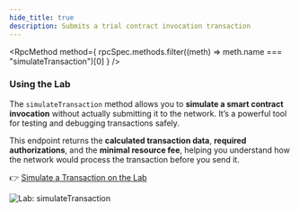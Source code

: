 ```yaml
---
hide_title: true
description: Submits a trial contract invocation transaction
---
```



<RpcMethod
  method={
    rpcSpec.methods.filter((meth) => meth.name === "simulateTransaction")[0]
  }
/>

### Using the Lab

The `simulateTransaction` method allows you to **simulate a smart contract invocation** without actually submitting it to the network. It’s a powerful tool for testing and debugging transactions safely.

This endpoint returns the **calculated transaction data**, **required authorizations**, and the **minimal resource fee**, helping you understand how the network would process the transaction before you send it.

👉 [Simulate a Transaction on the Lab](https://lab.stellar.org/endpoints/rpc/simulate-transaction?$=network$id=testnet&label=Testnet&horizonUrl=https:////horizon-testnet.stellar.org&rpcUrl=https:////soroban-testnet.stellar.org&passphrase=Test%20SDF%20Network%20/;%20September%202015;;)

![Lab: simulateTransaction](/assets/api/rpc/simulatetransaction.gif)
